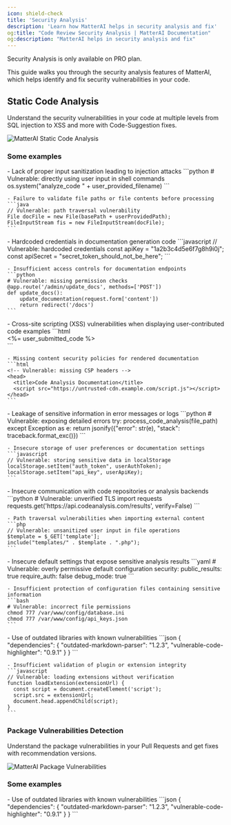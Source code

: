 ```yaml
---
icon: shield-check
title: 'Security Analysis'
description: 'Learn how MatterAI helps in security analysis and fix'
og:title: "Code Review Security Analysis | MatterAI Documentation"
og:description: "MatterAI helps in security analysis and fix"
---
```


<Note>
Security Analysis is only available on PRO plan.
</Note>

This guide walks you through the security analysis features of MatterAI, which helps identify and fix security vulnerabilities in your code.

## Static Code Analysis

Understand the security vulnerabilities in your code at multiple levels from SQL injection to XSS and more with Code-Suggestion fixes.

<Frame>
<img
  className="block"
  src="/images/features/static-code-analysis.png"
  alt="MatterAI Static Code Analysis"
/>
</Frame>

### Some examples

<AccordionGroup>
  <Accordion title="Input Validation Issues" icon="shield-exclamation">
    - Lack of proper input sanitization leading to injection attacks
    ```python
    # Vulnerable: directly using user input in shell commands
    os.system("analyze_code " + user_provided_filename)
    ```

    - Failure to validate file paths or file contents before processing
    ```java
    // Vulnerable: path traversal vulnerability
    File docFile = new File(basePath + userProvidedPath);
    FileInputStream fis = new FileInputStream(docFile);
    ```
  </Accordion>

  <Accordion title="Authentication and Authorization Flaws" icon="lock-open">
    - Hardcoded credentials in documentation generation code
    ```javascript
    // Vulnerable: hardcoded credentials
    const apiKey = "1a2b3c4d5e6f7g8h9i0j";
    const apiSecret = "secret_token_should_not_be_here";
    ```

    - Insufficient access controls for documentation endpoints
    ```python
    # Vulnerable: missing permission checks
    @app.route('/admin/update_docs', methods=['POST'])
    def update_docs():
        update_documentation(request.form['content'])
        return redirect('/docs')
    ```
  </Accordion>

  <Accordion title="Documentation Content Security" icon="code">
    - Cross-site scripting (XSS) vulnerabilities when displaying user-contributed code examples
    ```html
    <!-- Vulnerable: unescaped user content -->
    <div class="code-example">
      <%= user_submitted_code %>
    </div>
    ```

    - Missing content security policies for rendered documentation
    ```html
    <!-- Vulnerable: missing CSP headers -->
    <head>
      <title>Code Analysis Documentation</title>
      <script src="https://untrusted-cdn.example.com/script.js"></script>
    </head>
    ```
  </Accordion>

  <Accordion title="Data Handling Issues" icon="database">
    - Leakage of sensitive information in error messages or logs
    ```python
    # Vulnerable: exposing detailed errors
    try:
        process_code_analysis(file_path)
    except Exception as e:
        return jsonify({"error": str(e), "stack": traceback.format_exc()})
    ```

    - Insecure storage of user preferences or documentation settings
    ```javascript
    // Vulnerable: storing sensitive data in localStorage
    localStorage.setItem("auth_token", userAuthToken);
    localStorage.setItem("api_key", userApiKey);
    ```
  </Accordion>

  <Accordion title="Integration Vulnerabilities" icon="link">
    - Insecure communication with code repositories or analysis backends
    ```python
    # Vulnerable: unverified TLS
    import requests
    requests.get('https://api.codeanalysis.com/results', 
                 verify=False)
    ```

    - Path traversal vulnerabilities when importing external content
    ```php
    // Vulnerable: unsanitized user input in file operations
    $template = $_GET['template'];
    include("templates/" . $template . ".php");
    ```
  </Accordion>

  <Accordion title="Configuration Management" icon="gear">
    - Insecure default settings that expose sensitive analysis results
    ```yaml
    # Vulnerable: overly permissive default configuration
    security:
      public_results: true
      require_auth: false
      debug_mode: true
    ```

    - Insufficient protection of configuration files containing sensitive information
    ```bash
    # Vulnerable: incorrect file permissions
    chmod 777 /var/www/config/database.ini
    chmod 777 /var/www/config/api_keys.json
    ```
  </Accordion>

  <Accordion title="Third-Party Dependencies" icon="box-open">
    - Use of outdated libraries with known vulnerabilities
    ```json
    {
      "dependencies": {
        "outdated-markdown-parser": "1.2.3",
        "vulnerable-code-highlighter": "0.9.1"
      }
    }
    ```

    - Insufficient validation of plugin or extension integrity
    ```javascript
    // Vulnerable: loading extensions without verification
    function loadExtension(extensionUrl) {
      const script = document.createElement('script');
      script.src = extensionUrl;
      document.head.appendChild(script);
    }
    ```
  </Accordion>
</AccordionGroup>

### Package Vulnerabilities Detection

Understand the package vulnerabilities in your Pull Requests and get fixes with recommendation versions.

<Frame>
<img
  className="block"
  src="/images/features/package-vulnerabilities.png"
  alt="MatterAI Package Vulnerabilities"
/>
</Frame>

### Some examples

<AccordionGroup>
  <Accordion title="Third-Party Dependencies" icon="box-open">
    - Use of outdated libraries with known vulnerabilities
    ```json
    {
      "dependencies": {
        "outdated-markdown-parser": "1.2.3",
        "vulnerable-code-highlighter": "0.9.1"
      }
    }
    ```
  </Accordion>
</AccordionGroup>